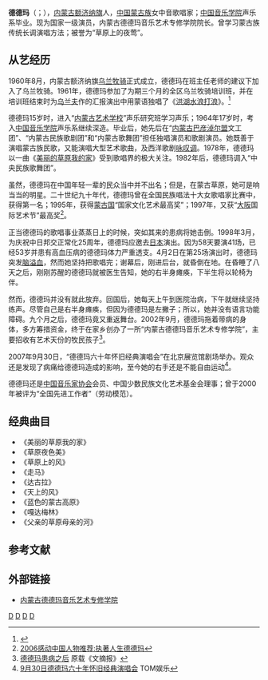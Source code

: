 {{藝人
| 姓名 = 德德玛
| 類型 = 女歌手
| 圖片 = 
| 圖片簡介 = 
| 圖片尺寸 = 
| 国籍 = {{PRC}}
| 出生日期 = 1947年
| 出生地點 = {{CHN-1929}}[[寧夏省_(中華民國)|宁夏省]][[额济纳旗|额济纳旗]]
| 逝世 =
| 配偶 = 拉西尼玛
| 音樂類型 = [[民族|民族]]
| 職業 = [[歌手|歌手]]
| 活躍年代 = 1980年至今
| 唱片公司 = [[中央民族歌舞团|中央民族歌舞团]]
| 經紀公司 =
| 相關團體 =
| 網站 =}}

'''德德玛'''（{{mong|m=ᠳᠡᠳᠮ᠎ᠠ|k=Дэдма|Ppp=dedm-a}}；{{bd|1947年|catIdx=D}}），[[内蒙古自治区|内蒙古]][[额济纳旗|额济纳旗]]人，[[中国|中国]][[蒙古族|蒙古族]]女中音歌唱家；[[中国音乐学院|中国音乐学院]]声乐系毕业。现为国家一级演员，内蒙古德德玛音乐艺术专修学院院长。曾学习蒙古族传统长调演唱方法；被誉为“草原上的夜莺”。

== 从艺经历 ==
1960年8月，内蒙古额济纳旗[[乌兰牧骑|乌兰牧骑]]正式成立，德德玛在班主任老师的建议下加入了乌兰牧骑。1961年，德德玛参加了为期三个月的全区乌兰牧骑培训班，并在培训班结束时为[[乌兰夫|乌兰夫]]作的汇报演出中用蒙语独唱了《[[洪湖水浪打浪|洪湖水浪打浪]]》。<ref>{{Citeweb |title=德德玛——国家背景下的少数民族歌唱家 |url=http://www.cssn.cn/wx/wx_mzwx/201310/t20131026_599317.shtml |publisher=中国社会科学网-音乐文化2008 |date=2013-03-20 |author=姚慧 |access-date=2016-10-31 |archive-date=2021-07-14 |archive-url=https://web.archive.org/web/20210714182539/http://www.cssn.cn/wx/wx_mzwx/201310/t20131026_599317.shtml |dead-url=no }}</ref>

德德玛15岁时，进入“[[内蒙古艺术学校|内蒙古艺术学校]]”声乐研究班学习声乐；1964年17岁时，考入[[中国音乐学院|中国音乐学院]]声乐系继续深造。毕业后，她先后在“[[内蒙古|内蒙古]][[巴彦淖尔盟|巴彦淖尔盟]]文工团”、“内蒙古民族歌剧团”和“内蒙古歌舞团”担任独唱演员和歌剧演员。她既善于演唱蒙古族民歌，又能演唱大型艺术歌曲，及西洋歌剧[[咏叹调|咏叹调]]。1978年，德德玛以一曲《[[美丽的草原我的家|美丽的草原我的家]]》受到歌唱界的极大关注。1982年后，德德玛调入“中央民族歌舞团”。

虽然，德德玛在中国年轻一辈的民众当中并不出名；但是，在蒙古草原，她可是响当当的明星。二十世纪九十年代，德德玛曾在全国民族唱法十大女歌唱家比赛中，获得第一名；1995年，获得[[蒙古国|蒙古国]]“国家文化艺术最高奖”；1997年，又获“[[大阪市|大阪]]国际艺术节”最高奖<ref>[http://my.allnet.cn/?uid-12-action-viewspace-itemid-458 2006感动中国人物推荐:执著人生德德玛]{{dead link|date=2018年2月 |bot=InternetArchiveBot |fix-attempted=yes }}</ref>。

正当德德玛的歌唱事业蒸蒸日上的时候，突如其来的患病将她击倒。1998年3月，为庆祝中日邦交正常化25周年，德德玛应邀去[[日本|日本]]演出。因为58天要演41场，已经53岁并患有高血压病的德德玛体力严重透支。4月2日在第25场演出时，德德玛突发[[脑溢血|脑溢血]]，然而她坚持把歌唱完；谢幕后，刚进后台，就昏倒在地。在昏睡了八天之后，刚刚苏醒的德德玛就被医生告知，她的右半身瘫痪，下半生将以轮椅为伴。

然而，德德玛并没有就此放弃。回国后，她每天上午到医院治病，下午就继续坚持练声。尽管自己是右半身瘫痪，但因为德德玛是左撇子；所以，她并没有语言功能障碍。九个月之后，德德玛竟又重返舞台。2002年9月，德德玛拖着带病的身体，多方筹措资金，终于在家乡创办了一所“内蒙古德德玛音乐艺术专修学院”，主要招收有艺术天份的牧民孩子<ref>[http://www.gmw.cn/content/2007-09/21/content_674563.htm 德德玛患病之后] 原载《文摘报》</ref>。

2007年9月30日，“德德玛六十年怀旧经典演唱会”在北京展览馆剧场举办。观众还是发现了病痛给德德玛造成的影响，至今她的右手还是不能自由运动<ref>[http://music.ent.tom.com/2007-09-04/0BA3/34962068.html 9月30日德德玛六十年怀旧经典演唱会]{{Dead link|date=2018年7月 |bot=InternetArchiveBot |fix-attempted=yes }} TOM娱乐</ref>。

德德玛还是[[中国音乐家协会|中国音乐家协会]]会员、中国少数民族文化艺术基金会理事；曾于2000年被评为“全国先进工作者”（劳动模范）。

== 经典曲目 ==
{{external media
|align=right
|width=200px
|audio1=[http://v.youku.com/v_show/id_XMjI5NDQ4OTk2.html 美丽的草原我的家]
|audio2=[http://v.youku.com/v_show/id_XNjg3NDYw.html 草原夜色美]
}}
*《美丽的草原我的家》
*《草原夜色美》
*《草原上的风》
*《走马》
*《达古拉》
*《天上的风》
*《蓝色的蒙古高原》
*《嘎达梅林》
*《父亲的草原母亲的河》

==参考文献==
{{Reflist}}

==外部链接==
* [https://web.archive.org/web/20080221144310/http://www.ddm-edu.cn/ 内蒙古德德玛音乐艺术专修学院]

{{Authority control}}
[[Category:中国蒙古族歌手|D]]
[[Category:中国音乐学院校友|D]]
[[Category:全国先进工作者|D]]
[[Category:额济纳旗人|D]]